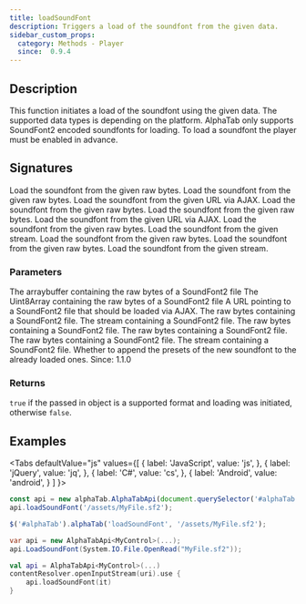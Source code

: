 ```yaml
---
title: loadSoundFont
description: Triggers a load of the soundfont from the given data.
sidebar_custom_props:
  category: Methods - Player
  since:  0.9.4
---
```


<SinceBadge since="0.9.4" />


## Description
This function initiates a load of the soundfont using the given data. The supported data types is depending on the platform. AlphaTab only supports SoundFont2 encoded soundfonts for loading. To load a soundfont the player must be enabled in advance. 	

## Signatures

<TypeTable>
    <TypeRow type="js" name="function loadSoundFont(arraybuffer, append)">
        Load the soundfont from the given raw bytes.
    </TypeRow>
    <TypeRow type="js" name="function loadSoundFont(uint8array, append)">
        Load the soundfont from the given raw bytes.
    </TypeRow>
    <TypeRow type="js" name="function loadSoundFont(url, append)">
        Load the soundfont from the given URL via AJAX.
    </TypeRow>
    <TypeRow type="js" name="alphaTab('loadSoundFont', arraybuffer, append)">
        Load the soundfont from the given raw bytes.
    </TypeRow>
    <TypeRow type="js" name="alphaTab('loadSoundFont', uint8array, append)">
        Load the soundfont from the given raw bytes.
    </TypeRow>
    <TypeRow type="js" name="alphaTab('loadSoundFont', url, append)">
        Load the soundfont from the given URL via AJAX.
    </TypeRow>
    <TypeRow type="net" name="bool LoadSoundFont(byte[] raw, append)">
        Load the soundfont from the given raw bytes.
    </TypeRow>
    <TypeRow type="net" name="bool LoadSoundFont(Stream raw, append)">
        Load the soundfont from the given stream.
    </TypeRow>
    <TypeRow type="android" name="fun loadSoundFont(raw: ByteArray, append: Boolean = false): Boolean">
        Load the soundfont from the given raw bytes.
    </TypeRow>
    <TypeRow type="android" name="fun loadSoundFont(raw: UByteArray, append: Boolean = false): Boolean">
        Load the soundfont from the given raw bytes.
    </TypeRow>
    <TypeRow type="android" name="fun loadSoundFont(stream: java.io.InputStream, append: Boolean = false): Boolean">
        Load the soundfont from the given stream.
    </TypeRow>
</TypeTable>

### Parameters

<ParameterTable>
    <ParameterRow platform="js-jquery" name="arraybuffer" type="ArrayBuffer">
        The arraybuffer containing the raw bytes of a SoundFont2 file
    </ParameterRow>
    <ParameterRow platform="js-jquery" name="uint8array" type="Uint8Array">
        The Uint8Array containing the raw bytes of a SoundFont2 file
    </ParameterRow>
    <ParameterRow platform="js-jquery" name="url" type="string">
        A URL pointing to a SoundFont2 file that should be loaded via AJAX.
    </ParameterRow>
    <ParameterRow platform="net" name="raw" type="byte[]">
        The raw bytes containing a SoundFont2 file.
    </ParameterRow>
    <ParameterRow platform="net" name="raw" type="System.IO.Stream">
        The stream containing a SoundFont2 file.
    </ParameterRow>
    <ParameterRow platform="android" name="raw" type="ByteArray">
        The raw bytes containing a SoundFont2 file.
    </ParameterRow>
    <ParameterRow platform="android" name="raw" type="ByteArray">
        The raw bytes containing a SoundFont2 file.
    </ParameterRow>
    <ParameterRow platform="android" name="raw" type="UByteArray">
        The raw bytes containing a SoundFont2 file.
    </ParameterRow>
    <ParameterRow platform="android" name="stream" type="java.io.InputStream">
        The stream containing a SoundFont2 file.
    </ParameterRow>
    <ParameterRow platform="all" name="append" type="boolean">
        Whether to append the presets of the new soundfont to the already loaded
        ones. <span class="badge badge--info">Since: 1.1.0</span>
    </ParameterRow>
</ParameterTable>

### Returns
`true` if the passed in object is a supported format and loading was initiated, otherwise `false`.

## Examples

<Tabs
  defaultValue="js"
  values={[
    { label: 'JavaScript', value: 'js', },
    { label: 'jQuery', value: 'jq', },
    { label: 'C#', value: 'cs', },
    { label: 'Android', value: 'android', }
  ]
}>
<TabItem value="js">

```js
const api = new alphaTab.AlphaTabApi(document.querySelector('#alphaTab'));
api.loadSoundFont('/assets/MyFile.sf2');
```

</TabItem>
<TabItem value="jq">

```js
$('#alphaTab').alphaTab('loadSoundFont', '/assets/MyFile.sf2');
```

</TabItem>
<TabItem value="cs">

```csharp
var api = new AlphaTabApi<MyControl>(...);
api.LoadSoundFont(System.IO.File.OpenRead("MyFile.sf2"));
```

</TabItem>
<TabItem value="android">

```kotlin
val api = AlphaTabApi<MyControl>(...)
contentResolver.openInputStream(uri).use {
    api.loadSoundFont(it)
}
```

</TabItem>
</Tabs>